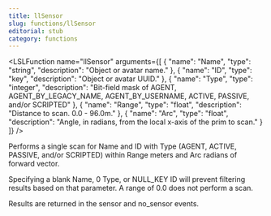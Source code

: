 ```yaml
---
title: llSensor
slug: functions/llSensor
editorial: stub
category: functions
---
```


<LSLFunction
	name="llSensor"
	arguments={[
	{
		"name": "Name",
		"type": "string",
		"description": "Object or avatar name."
	},
	{
		"name": "ID",
		"type": "key",
		"description": "Object or avatar UUID."
	},
	{
		"name": "Type",
		"type": "integer",
		"description": "Bit-field mask of AGENT, AGENT_BY_LEGACY_NAME, AGENT_BY_USERNAME, ACTIVE, PASSIVE, and/or SCRIPTED"
	},
	{
		"name": "Range",
		"type": "float",
		"description": "Distance to scan. 0.0 - 96.0m."
	},
	{
		"name": "Arc",
		"type": "float",
		"description": "Angle, in radians, from the local x-axis of the prim to scan."
	}
]}
/>

Performs a single scan for Name and ID with Type (AGENT, ACTIVE, PASSIVE, and/or SCRIPTED) within Range meters and Arc radians of forward vector.

Specifying a blank Name, 0 Type, or NULL_KEY ID will prevent filtering results based on that parameter. A range of 0.0 does not perform a scan.

Results are returned in the sensor and no_sensor events.
